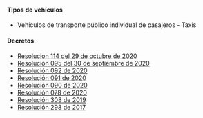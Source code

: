 #### Tipos de vehículos

- Vehículos de transporte público individual de pasajeros - Taxis

#### Decretos

- [Resolucion 114 del 29 de octubre de 2020](https://manizales.gov.co/wp-content/uploads/Resolucion-114-2020-Modifica-Resolucion-095-2020.pdf)
- [Resolución 095 del 30 de septiembre de 2020](https://manizales.gov.co/wp-content/uploads/documentos_tramites_31760-2020_1601503389785_RESOLUCION-095-del-30-de-septiembre-de-2020-MEDIDAS-TRANSPORTE-PUBLICO-AISLAMIENTO-SELECTIVO-MES-DE-OCTUBRE.pdf)
- [Resolución 092 de 2020](/manizales/resolucion-092-de-2020.pdf)
- [Resolución 091 de 2020](https://manizales.gov.co/wp-content/uploads/documentos_tramites_29384-2020_1600199886834_RESOLUCION-091-DE-2020-MODIFICA-LA-RESOLUCION-090-DE-2020-MEDIDAS-DE-TRANSPORTE-PUBLICO.pdf)
- [Resolución 090 de 2020](https://manizales.gov.co/wp-content/uploads/documentos_tramites_29275-2020_1600183997152_Resolucion-090-2020-Prorroga-Vigencia-Resolucion-078-y-se-modifica-parcialmente-un-acto-administrativo-1.pdf)
- [Resolución 078 de 2020](https://manizales.gov.co/wp-content/uploads/documentos_tramites_26957-2020_1598878256204_RESOLUCION-078-DE-2020-Medidas-Transporte-Publico-COVID19-AISLAMIENTO-SELECTIVO.pdf)
- [Resolución 308 de 2019](/manizales/resolucion-308-de-2019.pdf)
- [Resolución 298 de 2017]()
